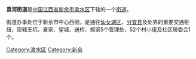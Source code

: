{{unreferenced|time=2013-09-14T00:43:16+00:00}}
{{中国乡级行政区
|行政区全称 = 袁河街道
|景观照片文件名 = 
|景观照片描述 = 
|汉语拼音 =
|其他语言 = 
|其他语言名称 = 
|位置图文件名 = 
|位置图描述 = 
|自定义图片=
|上级行政区 = [[江西省|江西省]][[新余市|新余市]][[渝水区|渝水区]]
|行政区类别 = [[街道_(行政区划)|街道]]
|行政区划代码 = 
|行政区划 = 
|村委会 = 
|居委会 = 
|建置时间 = 
|领导职位 = 
|领导名称 = 
|政府驻地 = 
|毗邻 = 
|地理坐标 = 
|总面积 = 
|总人口 = 
|户籍人口 = 
|户籍人口年份 = 
|常住人口 = 
|常住人口年份 = 
|人口密度 = 
|GDP = 
|邮政编码 = 
|电话区号 = 
|官方网站 = 
|网站名称 = 
}}
'''袁河街道'''是[[中华人民共和国|中国]][[江西省|江西省]][[新余市|新余市]][[渝水区|渝水区]]下辖的一个[[街道_(行政区划)|街道]]。

街道办事处位于新余市中心西侧，是通往[[仙女湖风景名胜区|仙女湖区]]、[[分宜县|分宜县]]及处界的重要交通枢纽，现辖王坑、夏家、望城、送桥、郑家5个管理处，52个村小组及社区居委会1个。

{{江西小作品}}
{{渝水区行政区划}}

[[Category:渝水区|Category:渝水区]]
[[Category:新余|Category:新余]]